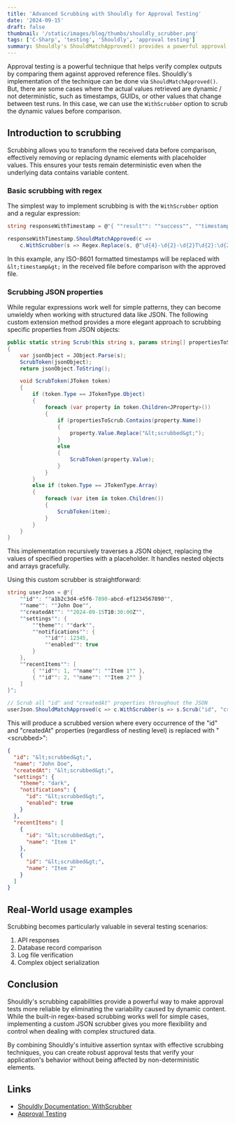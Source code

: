 ```yaml
---
title: 'Advanced Scrubbing with Shouldly for Approval Testing'
date: '2024-09-15'
draft: false
thumbnail: '/static/images/blog/thumbs/shouldly_scrubber.png'
tags: ['C-Sharp', 'testing', 'Shouldly', 'approval testing']
summary: Shouldly's ShouldMatchApproved() provides a powerful approval testing mechanism that includes scrubbing capabilities to handle dynamic content in your test assertions. This post explores how to leverage scrubbers effectively, including a custom JSON scrubber implementation.
---
```


Approval testing is a powerful technique that helps verify complex outputs by comparing them against approved reference files. Shouldly's implementation of the technique can be done via `ShouldMatchApproved()`. But, there are some cases where the actual values retrieved are dynamic / not deterministic, such as timestamps, GUIDs, or other values that change between test runs. In this case, we can use the `WithScrubber` option to scrub the dynamic values before comparison.

## Introduction to scrubbing

Scrubbing allows you to transform the received data before comparison, effectively removing or replacing dynamic elements with placeholder values. This ensures your tests remain deterministic even when the underlying data contains variable content.

### Basic scrubbing with regex

The simplest way to implement scrubbing is with the `WithScrubber` option and a regular expression:

```csharp
string responseWithTimestamp = @"{ ""result"": ""success"", ""timestamp"": ""2024-09-15T14:30:22Z"" }";

responseWithTimestamp.ShouldMatchApproved(c => 
    c.WithScrubber(s => Regex.Replace(s, @"\d{4}-\d{2}-\d{2}T\d{2}:\d{2}:\d{2}Z", "&lt;timestamp&gt;")));
```

In this example, any ISO-8601 formatted timestamps will be replaced with `&lt;timestamp&gt;` in the received file before comparison with the approved file.


### Scrubbing JSON properties

While regular expressions work well for simple patterns, they can become unwieldy when working with structured data like JSON. The following custom extension method provides a more elegant approach to scrubbing specific properties from JSON objects:

```csharp
public static string Scrub(this string s, params string[] propertiesToScrub)
{
    var jsonObject = JObject.Parse(s);
    ScrubToken(jsonObject);
    return jsonObject.ToString();

    void ScrubToken(JToken token)
    {
        if (token.Type == JTokenType.Object)
        {
            foreach (var property in token.Children<JProperty>())
            {
                if (propertiesToScrub.Contains(property.Name))
                {
                    property.Value.Replace("&lt;scrubbed&gt;");
                }
                else
                {
                    ScrubToken(property.Value);
                }
            }
        }
        else if (token.Type == JTokenType.Array)
        {
            foreach (var item in token.Children())
            {
                ScrubToken(item);
            }
        }
    }
}
```

This implementation recursively traverses a JSON object, replacing the values of specified properties with a placeholder. It handles nested objects and arrays gracefully.

Using this custom scrubber is straightforward:

```csharp
string userJson = @"{
    ""id"": ""a1b2c3d4-e5f6-7890-abcd-ef1234567890"",
    ""name"": ""John Doe"",
    ""createdAt"": ""2024-09-15T10:30:00Z"",
    ""settings"": {
        ""theme"": ""dark"",
        ""notifications"": {
            ""id"": 12345,
            ""enabled"": true
        }
    },
    ""recentItems"": [
        { ""id"": 1, ""name"": ""Item 1"" },
        { ""id"": 2, ""name"": ""Item 2"" }
    ]
}";

// Scrub all "id" and "createdAt" properties throughout the JSON
userJson.ShouldMatchApproved(c => c.WithScrubber(s => s.Scrub("id", "createdAt")));
```

This will produce a scrubbed version where every occurrence of the "id" and "createdAt" properties (regardless of nesting level) is replaced with "&lt;scrubbed&gt;":

```json
{
  "id": "&lt;scrubbed&gt;",
  "name": "John Doe",
  "createdAt": "&lt;scrubbed&gt;",
  "settings": {
    "theme": "dark",
    "notifications": {
      "id": "&lt;scrubbed&gt;",
      "enabled": true
    }
  },
  "recentItems": [
    {
      "id": "&lt;scrubbed&gt;",
      "name": "Item 1"
    },
    {
      "id": "&lt;scrubbed&gt;",
      "name": "Item 2"
    }
  ]
}
```

## Real-World usage examples

Scrubbing becomes particularly valuable in several testing scenarios:

1. API responses
2. Database record comparison
3. Log file verification
4. Complex object serialization

## Conclusion

Shouldly's scrubbing capabilities provide a powerful way to make approval tests more reliable by eliminating the variability caused by dynamic content. While the built-in regex-based scrubbing works well for simple cases, implementing a custom JSON scrubber gives you more flexibility and control when dealing with complex structured data.

By combining Shouldly's intuitive assertion syntax with effective scrubbing techniques, you can create robust approval tests that verify your application's behavior without being affected by non-deterministic elements.

## Links
- [Shouldly Documentation: WithScrubber](https://docs.shouldly.org/documentation/equality/matchapproved#withscrubber)
- [Approval Testing](https://approvaltests.com/)